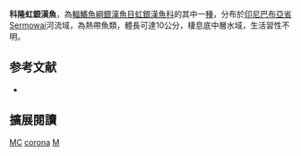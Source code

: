 {{No footnotes|time=2020-01-17T09:13:03+00:00}}
{{Speciesbox
| name = 科隆虹銀漢魚
| image = 
| image_width = 250px
| status = DD
| status_system = IUCN3.1
| genus = Melanotaenia
| species = corona
| authority = [[Allen|Allen]], 1982
| synonyms = 
}}
'''科隆虹銀漢魚'''，為[[輻鰭魚綱|輻鰭魚綱]][[銀漢魚目|銀漢魚目]][[虹銀漢魚科|虹銀漢魚科]]的其中一[[種|種]]，分布於[[印尼|印尼]][[巴布亞省|巴布亞省]]Sermowai河流域，為熱帶魚類，體長可達10公分，棲息底中層水域，生活習性不明。
==参考文献==
*{{FishBase_species|genus=Melanotaenia|species=corona|year=2016|month=5}}

== 擴展閱讀 ==
{{refbegin}}
{{wikispecies-inline|Melanotaenia corona|科隆虹銀漢魚}}
{{refend}}
{{Taxonbar|from=Q3319615}}

[[Category:IUCN红色名录数据缺乏物种|MC]]
[[Category:虹銀漢魚屬|corona]]
[[Category:1982年描述的魚類|M]]


{{魚類小作品}}